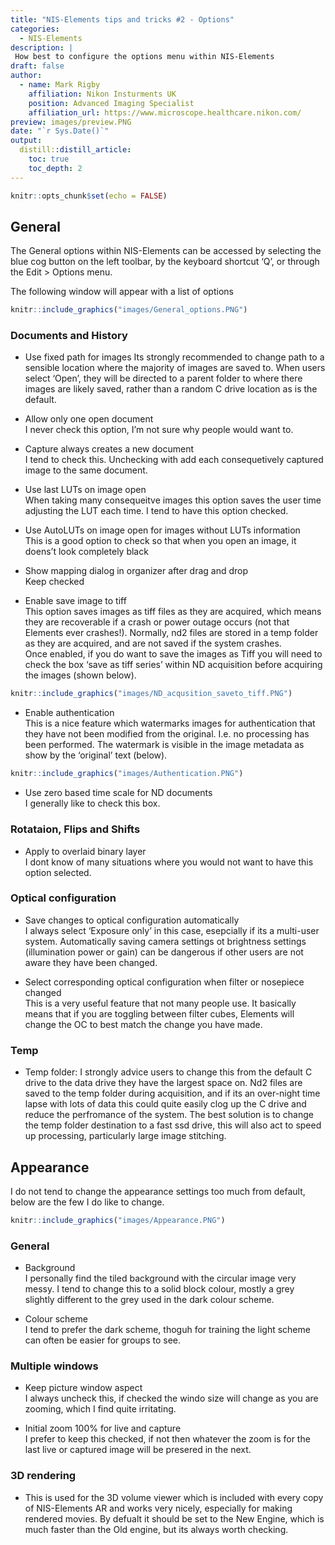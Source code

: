 ```yaml
---
title: "NIS-Elements tips and tricks #2 - Options"
categories:
  - NIS-Elements
description: |
 How best to configure the options menu within NIS-Elements
draft: false
author:
  - name: Mark Rigby 
    affiliation: Nikon Insturments UK
    position: Advanced Imaging Specialist
    affiliation_url: https://www.microscope.healthcare.nikon.com/
preview: images/preview.PNG
date: "`r Sys.Date()`"
output:
  distill::distill_article:
    toc: true
    toc_depth: 2
---
```


```r
knitr::opts_chunk$set(echo = FALSE)
```


## General

The General options within NIS-Elements can be accessed by selecting the blue cog button on the left toolbar, by the keyboard shortcut 'Q', or through the Edit > Options menu.  


The following window will appear with a list of options  


```r

knitr::include_graphics("images/General_options.PNG")

```


### Documents and History
- Use fixed path for images 
Its strongly recommended to change path to a sensible location where the majority of images are saved to. When users select 'Open', they will be directed to a parent folder to where there images are likely saved, rather than a random C drive location as is the default.  

- Allow only one open document  
I never check this option, I'm not sure why people would want to.

- Capture always creates a new document   
I tend to check this. Unchecking with add each consequetively captured image to the same document.


- Use last LUTs on image open  
When taking many consequeitve images this option saves the user time adjusting the LUT each time. I tend to have this option checked.


- Use AutoLUTs on image open for images without LUTs information  
This is a good option to check so that when you open an image, it doens't look completely black

- Show mapping dialog in organizer after drag and drop  
Keep checked

- Enable save image to tiff   
This option saves images as tiff files as they are acquired, which means they are recoverable if a crash or power outage occurs (not that Elements ever crashes!). Normally, nd2 files are stored in a temp folder as they are acquired, and are not saved if the system crashes.  
Once enabled, if you do want to save the images as Tiff you will need to check the box 'save as tiff series' within ND acquisition before acquiring the images (shown below).

```r

knitr::include_graphics("images/ND_acqusition_saveto_tiff.PNG")

```


- Enable authentication   
This is a nice feature which watermarks images for authentication that they have not been modified from the original. I.e. no processing has been performed. The watermark is visible in the image metadata as show by the 'original' text (below).  


```r

knitr::include_graphics("images/Authentication.PNG")

```


- Use zero based time scale for ND documents   
I generally like to check this box.  

### Rotataion, Flips and Shifts
- Apply to overlaid binary layer   
I dont know of many situations where you would not want to have this option selected.  


### Optical configuration
- Save changes to optical configuration automatically  
I always select 'Exposure only' in this case, esepcially if its a multi-user system. Automatically saving camera settings ot brightness settings (illumination power or gain) can be dangerous if other users are not aware they have been changed.  

- Select corresponding optical configuration when filter or nosepiece changed  
This is a very useful feature that not many people use. It basically means that if you are toggling between filter cubes, Elements will change the OC to best match the change you have made.  


### Temp
- Temp folder: I strongly advice users to change this from the default C drive to the  data drive they have the largest space on. Nd2 files are saved to the temp folder during acquisition, and if its an over-night time lapse with lots of data this could quite easily clog up the C drive and reduce the perfromance of the system. The best solution is to change the temp folder destination to a fast ssd drive, this will also act to speed up processing, particularly large image stitching.


## Appearance

I do not tend to change the appearance settings too much from default, below are the few I do like to change.


```r

knitr::include_graphics("images/Appearance.PNG")

```

### General

- Background  
I personally find the tiled background with the circular image very messy. I tend to change this to a solid block colour, mostly a grey slightly different to the grey used in the dark colour scheme.

- Colour scheme  
I tend to prefer the dark scheme, thoguh for training the light scheme can often be easier for groups to see.


### Multiple windows
 - Keep picture window aspect  
 I always uncheck this, if checked the windo size will change as you are zooming, which I find quite irritating.
 
 - Initial zoom 100% for live and capture  
 I prefer to keep this checked, if not then whatever the zoom is for the last live or captured image will be presered in the next.
 
 
### 3D rendering
- This is used for the 3D volume viewer which is included with every copy of NIS-Elements AR and works very nicely, especially for making rendered movies. By defualt it should be set to the New Engine, which is much faster than the Old engine, but its always worth checking. 
 


